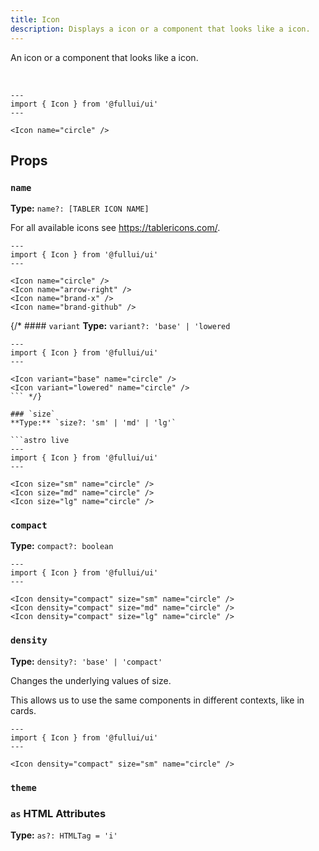 ```yaml
---
title: Icon
description: Displays a icon or a component that looks like a icon.
---
```


An icon or a component that looks like a icon.

<br/>

```astro live
---
import { Icon } from '@fullui/ui'
---

<Icon name="circle" />
```

## Props
### `name`
**Type:** `name?: [TABLER ICON NAME]`

For all available icons see https://tablericons.com/.

```astro live
---
import { Icon } from '@fullui/ui'
---

<Icon name="circle" />
<Icon name="arrow-right" />
<Icon name="brand-x" />
<Icon name="brand-github" />
```

{/* #### `variant`
**Type:** `variant?: 'base' | 'lowered`

```astro live
---
import { Icon } from '@fullui/ui'
---

<Icon variant="base" name="circle" />
<Icon variant="lowered" name="circle" />
``` */}

### `size`
**Type:** `size?: 'sm' | 'md' | 'lg'`

```astro live
---
import { Icon } from '@fullui/ui'
---

<Icon size="sm" name="circle" />
<Icon size="md" name="circle" />
<Icon size="lg" name="circle" />
```

### `compact`
**Type:** `compact?: boolean`

```astro live
---
import { Icon } from '@fullui/ui'
---

<Icon density="compact" size="sm" name="circle" />
<Icon density="compact" size="md" name="circle" />
<Icon density="compact" size="lg" name="circle" />
```

### `density`
**Type:** `density?: 'base' | 'compact'`

Changes the underlying values of size.

This allows us to use the same components in different contexts, like in cards.

```astro live
---
import { Icon } from '@fullui/ui'
---

<Icon density="compact" size="sm" name="circle" />
```

### `theme`
<Theming/>

### `as` HTML Attributes
**Type:** `as?: HTMLTag = 'i'`
<AsProp/>
